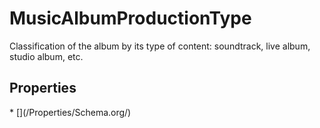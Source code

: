 # MusicAlbumProductionType

Classification of the album by its type of content: soundtrack, live album, studio album, etc.

## Properties

<Grid>
* [](/Properties/Schema.org/)

</Grid>

